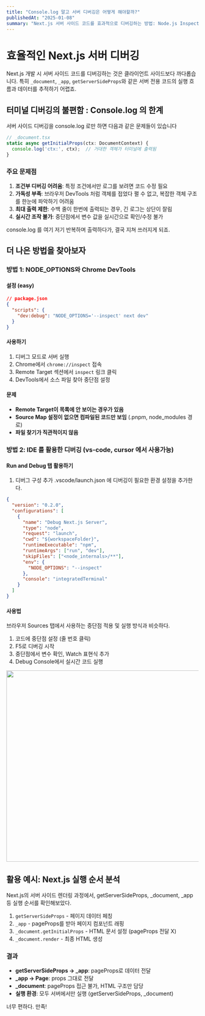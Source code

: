 ```yaml
---
title: "Console.log 말고 서버 디버깅은 어떻게 해야할까?"
publishedAt: "2025-01-08"
summary: "Next.js 서버 사이드 코드를 효과적으로 디버깅하는 방법: Node.js Inspector와 VS Code 활용법"
---
```


# 효율적인 Next.js 서버 디버깅 

Next.js 개발 시 서버 사이드 코드를 디버깅하는 것은 클라이언트 사이드보다 까다롭습니다. 
특히 `_document`, `_app`, `getServerSideProps`와 같은 서버 전용 코드의 실행 흐름과 데이터를 추적하기 어렵죠.

## 터미널 디버깅의 불편함 : Console.log 의 한계

서버 사이드 디버깅을 console.log 로만 하면 다음과 같은 문제들이 있습니다

```typescript
// _document.tsx
static async getInitialProps(ctx: DocumentContext) {
  console.log('ctx:', ctx);  // 거대한 객체가 터미널에 출력됨
}
```

### 주요 문제점

1. **조건부 디버깅 어려움**: 특정 조건에서만 로그를 보려면 코드 수정 필요
2. **가독성 부족**: 브라우저 DevTools 처럼 객체를 접었다 펼 수 없고, 복잡한 객체 구조를 한눈에 파악하기 어려움
3. **최대 출력 제한**: 수백 줄이 한번에 출력되는 경우, 긴 로그는 상단이 잘림
3. **실시간 조작 불가**: 중단점에서 변수 값을 실시간으로 확인/수정 불가

console.log 를 여기 저기 반복하며 출력하다가, 결국 지쳐 쓰러지게 되죠.

## 더 나은 방법을 찾아보자
### 방법 1: NODE_OPTIONS와 Chrome DevTools

#### 설정 (easy)

```json
// package.json
{
  "scripts": {
    "dev:debug": "NODE_OPTIONS='--inspect' next dev"
  }
}
```

#### 사용하기

1. 디버그 모드로 서버 실행
2. Chrome에서 `chrome://inspect` 접속
3. Remote Target 섹션에서 `inspect` 링크 클릭
4. DevTools에서 소스 파일 찾아 중단점 설정

#### 문제

- **Remote Target이 목록에 안 보이는 경우가 있음**
- **Source Map 설정이 없으면 컴파일된 코드만 보임** (.pnpm, node_modules 경로)
- **파일 찾기가 직관적이지 않음**

### 방법 2: IDE 를 활용한 디버깅 (vs-code, cursor 에서 사용가능)

#### Run and Debug 탭 활용하기

1. 디버그 구성 추가 
.vscode/launch.json 에 디버깅이 필요한 환경 설정을 추가한다.
```json
{
  "version": "0.2.0",
  "configurations": [
    {
      "name": "Debug Next.js Server",
      "type": "node",
      "request": "launch",
      "cwd": "${workspaceFolder}",
      "runtimeExecutable": "npm",
      "runtimeArgs": ["run", "dev"],
      "skipFiles": ["<node_internals>/**"],
      "env": {
        "NODE_OPTIONS": "--inspect"
      },
      "console": "integratedTerminal"
    }
  ]
}
```

#### 사용법
브라우저 Sources 탭에서 사용하는 중단점 적용 및 실행 방식과 비슷하다.

1. 코드에 중단점 설정 (줄 번호 클릭) 
2. F5로 디버깅 시작 
3. 중단점에서 변수 확인, Watch 표현식 추가
4. Debug Console에서 실시간 코드 실행

<Image src="/image/run-and-debug.png" width="560" height="500"/>

## 활용 예시: Next.js 실행 순서 분석

Next.js의 서버 사이드 렌더링 과정에서, getServerSideProps, _document, _app 등 실행 순서를 확인해보았다.

1. `getServerSideProps` - 페이지 데이터 페칭
2. `_app` - pageProps를 받아 페이지 컴포넌트 래핑
3. `_document.getInitialProps` - HTML 문서 설정 (pageProps 전달 X)
4. `_document.render` - 최종 HTML 생성

### 결과

- **getServerSideProps → _app**: pageProps로 데이터 전달
- **_app → Page**: props 그대로 전달
- **_document**: pageProps 접근 불가, HTML 구조만 담당
- **실행 환경**: 모두 서버에서만 실행 (getServerSideProps, _document)


너무 편하다. 만족!

